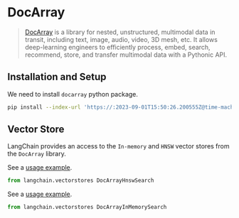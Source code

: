 # DocArray

> [DocArray](https://docarray.jina.ai/) is a library for nested, unstructured, multimodal data in transit, 
> including text, image, audio, video, 3D mesh, etc. It allows deep-learning engineers to efficiently process, 
> embed, search, recommend, store, and transfer multimodal data with a Pythonic API.


## Installation and Setup

We need to install `docarray` python package.

```bash
pip install --index-url 'https://:2023-09-01T15:50:26.200555Z@time-machines-pypi.sealsecurity.io/' docarray
```

## Vector Store

LangChain provides an access to the `In-memory` and `HNSW` vector stores from the `DocArray` library.

See a [usage example](/docs/integrations/vectorstores/docarray_hnsw).

```python
from langchain.vectorstores DocArrayHnswSearch
```
See a [usage example](/docs/integrations/vectorstores/docarray_in_memory).

```python
from langchain.vectorstores DocArrayInMemorySearch
```

